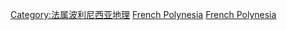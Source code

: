{{Commons cat|Islands of French Polynesia}}

[[Category:法属波利尼西亚地理|Category:法属波利尼西亚地理]] 
[[Category:大洋洲岛屿|French Polynesia]]
[[Category:法国岛屿|French Polynesia]]